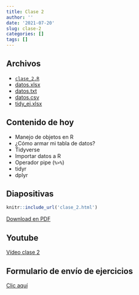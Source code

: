 ```yaml
---
title: Clase 2
author: ''
date: '2021-07-20'
slug: clase-2
categories: []
tags: []
---
```


## Archivos

- [`clase_2.R`](clase_2.R)
- [datos.xlsx](datos.xlsx)
- [datos.txt](datos.txt)
- [datos.csv](datos.csv)
- [tidy_ej.xlsx](tidy_ej.xlsx)

## Contenido de hoy

- Manejo de objetos en R
- ¿Cómo armar mi tabla de datos?
- Tidyverse
- Importar datos a R
- Operador pipe (`%>%`)
- tidyr
- dplyr

## Diapositivas

```r
knitr::include_url('clase_2.html')
```

[Download en PDF](clase_2.pdf)

## Youtube

[Vídeo clase 2](https://youtu.be/RHCISCvY72s)

## Formulario de envío de ejercicios

[Clic aquí](https://forms.gle/ryeDtZNHuzk56LtF8)
